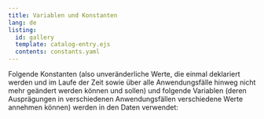 ```yaml
---
title: Variablen und Konstanten
lang: de
listing:
  id: gallery
  template: catalog-entry.ejs
  contents: constants.yaml
---
```


Folgende Konstanten (also unveränderliche Werte, die einmal deklariert werden und im Laufe der Zeit sowie über alle Anwendungsfälle hinweg nicht mehr geändert werden können und sollen) und folgende Variablen (deren Ausprägungen in verschiedenen Anwendungsfällen verschiedene Werte annehmen können) werden in den Daten verwendet:


::: {#gallery}
:::
